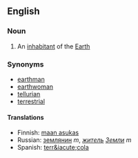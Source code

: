 ==English==
===Noun===
#An [[inhabitant]] of the [[Earth]]
===Synonyms===
*[[earthman]]
*[[earthwoman]]
*[[tellurian]]
*[[terrestrial]]

====Translations====
*Finnish: [[maan asukas]]
*Russian: [[землянин]] ''m'', ''[[житель]] [[Земля|Земли]]'' ''m''
*Spanish: [[terr&iacute;cola]]